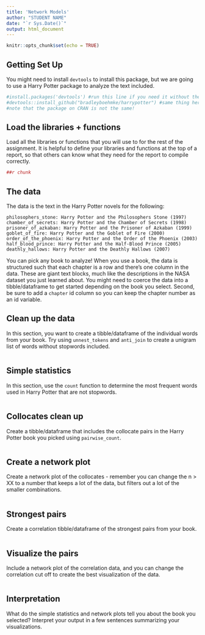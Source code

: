 ```yaml
---
title: 'Network Models'
author: "STUDENT NAME"
date: "`r Sys.Date()`"
output: html_document
---
```


```r
knitr::opts_chunk$set(echo = TRUE)
```

## Getting Set Up

You might need to install `devtools` to install this package, but we are going to use a Harry Potter package to analyze the text included.

```r
#install.packages('devtools') #run this line if you need it without the # but add the # back so you don't have it running when you knit
#devtools::install_github("bradleyboehmke/harrypotter") #same thing here 
#note that the package on CRAN is not the same!
```

## Load the libraries + functions

Load all the libraries or functions that you will use to for the rest of the assignment. It is helpful to define your libraries and functions at the top of a report, so that others can know what they need for the report to compile correctly.

```r
##r chunk

```

## The data

The data is the text in the Harry Potter novels for the following:

    philosophers_stone: Harry Potter and the Philosophers Stone (1997)
    chamber_of_secrets: Harry Potter and the Chamber of Secrets (1998)
    prisoner_of_azkaban: Harry Potter and the Prisoner of Azkaban (1999)
    goblet_of_fire: Harry Potter and the Goblet of Fire (2000)
    order_of_the_phoenix: Harry Potter and the Order of the Phoenix (2003)
    half_blood_prince: Harry Potter and the Half-Blood Prince (2005)
    deathly_hallows: Harry Potter and the Deathly Hallows (2007)

You can pick any book to analyze! When you use a book, the data is structured such that each chapter is a row and there's one column in the data. These are giant text blocks, much like the descriptions in the NASA dataset you just learned about. You might need to coerce the data into a tibble/dataframe to get started depending on the book you select. Second, be sure to add a `chapter` id column so you can keep the chapter number as an id variable. 

## Clean up the data

In this section, you want to create a tibble/dataframe of the individual words from your book. Try using `unnest_tokens` and `anti_join` to create a unigram list of words without stopwords included. 

```r

```

## Simple statistics

In this section, use the `count` function to determine the most frequent words used in Harry Potter that are not stopwords. 

```r

```

## Collocates clean up

Create a tibble/dataframe that includes the collocate pairs in the Harry Potter book you picked using `pairwise_count`. 

```r

```

## Create a network plot

Create a network plot of the collocates - remember you can change the n > XX to a number that keeps a lot of the data, but filters out a lot of the smaller combinations.

```r

```

## Strongest pairs

Create a correlation tibble/dataframe of the strongest pairs from your book. 

```r

```

## Visualize the pairs

Include a network plot of the correlation data, and you can change the correlation cut off to create the best visualization of the data. 

```r

```

## Interpretation

What do the simple statistics and network plots tell you about the book you selected? Interpret your output in a few sentences summarizing your visualizations. 






